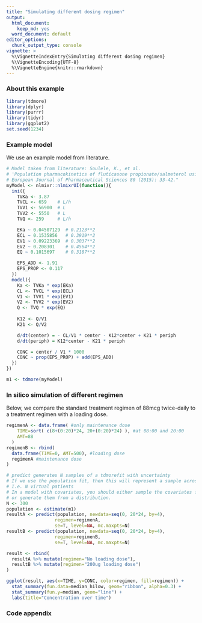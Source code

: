 ```yaml
---
title: "Simulating different dosing regimen"
output:
  html_document:
    keep_md: yes
  word_document: default
editor_options:
  chunk_output_type: console
vignette: >
  %\VignetteIndexEntry{Simulating different dosing regimen}
  %\VignetteEncoding{UTF-8}
  %\VignetteEngine{knitr::rmarkdown}
---
```

### About this example {-}


```r
library(tdmore)
library(dplyr)
library(purrr)
library(tidyr)
library(ggplot2)
set.seed(1234)
```

### Example model
We use an example model from literature.

```r
# Model taken from literature: Soulele, K., et al.
# 'Population pharmacokinetics of fluticasone propionate/salmeterol using two different dry powder inhalers.'
# European Journal of Pharmaceutical Sciences 80 (2015): 33-42."
myModel <- nlmixr::nlmixrUI(function(){
  ini({
    TVKa <- 3.87
    TVCL <- 659    # L/h
    TVV1 <- 56900  # L
    TVV2 <- 5550   # L
    TVQ <- 259     # L/h

    EKa ~ 0.04507129  # 0.2123**2
    ECL ~ 0.1535856   # 0.3919**2
    EV1 ~ 0.09223369  # 0.3037**2
    EV2 ~ 0.208301    # 0.4564**2
    EQ ~ 0.1015697    # 0.3187**2

    EPS_ADD <- 1.91
    EPS_PROP <- 0.117
  })
  model({
    Ka <- TVKa * exp(EKa)
    CL <- TVCL * exp(ECL)
    V1 <- TVV1 * exp(EV1)
    V2 <- TVV2 * exp(EV2)
    Q <- TVQ * exp(EQ)
    
    K12 <- Q/V1
    K21 <- Q/V2

    d/dt(center) = - CL/V1 * center - K12*center + K21 * periph
    d/dt(periph) = K12*center - K21 * periph

    CONC = center / V1 * 1000
    CONC ~ prop(EPS_PROP) + add(EPS_ADD)
  })
})

m1 <- tdmore(myModel)
```

### In silico simulation of different regimen
Below, we compare the standard treatment regimen of 88mcg twice-daily to a treatment regimen with a loading dose.

```r
regimenA <- data.frame( #only maintenance dose
    TIME=sort( c(8+(0:20)*24, 20+(0:20)*24) ), #at 08:00 and 20:00
    AMT=88
  )
regimenB <- rbind(
  data.frame(TIME=0, AMT=500), #loading dose
  regimenA #maintenance dose
)

# predict generates N samples of a tdmorefit with uncertainty
# If we use the population fit, then this will represent a sample across the population.
# I.e. N virtual patients
# In a model with covariates, you should either sample the covariates from an external database,
# or generate them from a distribution.
N <- 300
population <- estimate(m1)
resultA <- predict(population, newdata=seq(0, 20*24, by=4), 
                  regimen=regimenA,
                  se=T, level=NA, mc.maxpts=N)
resultB <- predict(population, newdata=seq(0, 20*24, by=4), 
                  regimen=regimenB,
                  se=T, level=NA, mc.maxpts=N)

result <- rbind(
  resultA %>% mutate(regimen="No loading dose"),
  resultB %>% mutate(regimen="200ug loading dose")
)

ggplot(result, aes(x=TIME, y=CONC, color=regimen, fill=regimen)) +
  stat_summary(fun.data=median_hilow, geom="ribbon", alpha=0.3) +
  stat_summary(fun.y=median, geom="line") +
  labs(title="Concentration over time")
```

### Code appendix
```r
```

